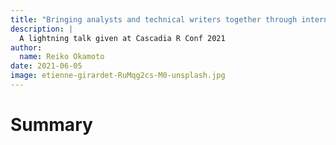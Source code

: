 ```yaml
---
title: "Bringing analysts and technical writers together through internal packages"
description: |
  A lightning talk given at Cascadia R Conf 2021
author:
  name: Reiko Okamoto
date: 2021-06-05
image: etienne-girardet-RuMqg2cs-M0-unsplash.jpg
---
```


# Summary
